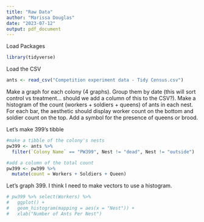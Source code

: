 ```yaml
---
title: "Raw Data"
author: "Marissa Douglas"
date: "2023-07-12"
output: pdf_document
---
```


Load Packages
```r
library(tidyverse)
```

Load the CSV

```r
ants <- read_csv("Competition experiment data - Tidy Census.csv")
```
Make a graph for each colony (4 graphs). Group them by date (this will sort control vs treatment... should we add a column of this to the CSV?). Make a histogram of the count (workers + soldiers + queens) of ants in each nest. For each bar, the aesthetic should display worker count on the bottom and soldier count on the top. Add a symbol for the presence of queens or brood.

Let's make 399's tibble
```r
#make a tibble of the colony's nests
pw399 <- ants %>% 
  filter(`Colony Name` == "PW399", Nest != "dead", Nest != "outside")

#add a column of the total count
pw399 <- pw399 %>% 
  mutate(count = Workers + Soldiers + Queen)
```

Let's graph 399. I think I need to make vectors to use a histogram.
```r
# pw399 %>% select(Workers) %>% 
#   ggplot() + 
#   geom_histogram(mapping = aes(x = "Nest")) +
#   xlab("Number of Ants Per Nest")
```


